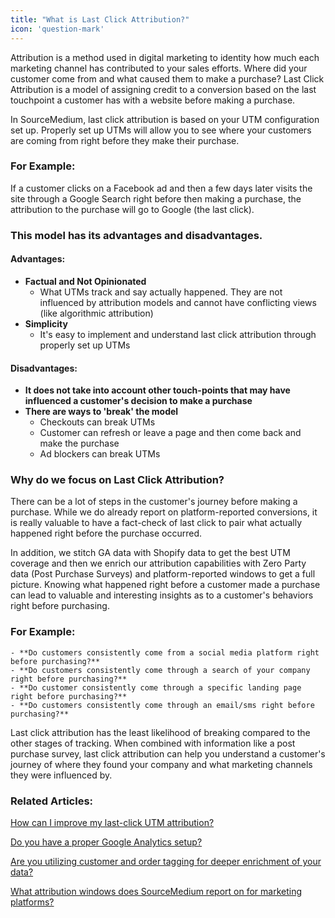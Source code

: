 ```yaml
---
title: "What is Last Click Attribution?"
icon: 'question-mark'
---
```

Attribution is a method used in digital marketing to identity how much each marketing channel has contributed to your sales efforts. Where did your customer come from and what caused them to make a purchase? Last Click Attribution is a model of assigning credit to a conversion based on the last touchpoint a customer has with a website before making a purchase. 

In SourceMedium, last click attribution is based on your UTM configuration set up. Properly set up UTMs will allow you to see where your customers are coming from right before they make their purchase.  

### For Example:

If a customer clicks on a Facebook ad and then a few days later visits the site through a Google Search right before then making a purchase, the attribution to the purchase will go to Google (the last click). 

### This model has its advantages and disadvantages. 
#### Advantages: 
- **Factual and Not Opinionated**
    - What UTMs track and say actually happened. They are not influenced by attribution models and cannot have conflicting views (like algorithmic attribution)
- **Simplicity**
    - It's easy to implement and understand last click attribution through properly set up UTMs

#### Disadvantages: 

- **It does not take into account other touch-points that may have influenced a customer's decision to make a purchase**
- **There are ways to 'break' the model**
    - Checkouts can break UTMs
    - Customer can refresh or leave a page and then come back and make the purchase
    - Ad blockers can break UTMs

### Why do we focus on Last Click Attribution?

There can be a lot of steps in the customer's journey before making a purchase. While we do already report on platform-reported conversions, it is really valuable to have a fact-check of last click to pair what actually happened right before the purchase occurred. 

In addition, we stitch GA data with Shopify data to get the best UTM coverage and then we enrich our attribution capabilities with Zero Party data (Post Purchase Surveys) and platform-reported windows to get a full picture. Knowing what happened right before a customer made a purchase can lead to valuable and interesting insights as to a customer's behaviors right before purchasing. 

### For Example:
    - **Do customers consistently come from a social media platform right before purchasing?**
    - **Do customers consistently come through a search of your company right before purchasing?**
    - **Do customer consistently come through a specific landing page right before purchasing?**
    - **Do customers consistently come through an email/sms right before purchasing?**

Last click attribution has the least likelihood of breaking compared to the other stages of tracking. When combined with information like a post purchase survey, last click attribution can help you understand a customer's journey of where they found your company and what marketing channels they were influenced by.

### Related Articles: 

[How can I improve my last-click UTM attribution?](https://help.sourcemedium.com/articles/how-can-i-improve-my-last-click-utm-attribution) 

[Do you have a proper Google Analytics setup?](https://help.sourcemedium.com/articles/do-you-have-a-proper-google-analytics-setup) 

[Are you utilizing customer and order tagging for deeper enrichment of your data?](https://help.sourcemedium.com/articles/are-you-utilizing-customer-and-order-tagging-for-deeper-enrichment-of-your-data)

[What attribution windows does SourceMedium report on for marketing platforms?](https://help.sourcemedium.com/articles/what-attribution-windows-does-source-medium-report-on-for-marketing-platforms)